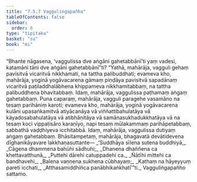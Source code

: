```yaml
---
title: "7.5.7 Vagguliṅgapañha"
tableOfContents: false
sidebar:
  order: 8
type: "tipitaka"
basket: "su"
book: "mi"
---
```



<DynamicBreadcrumb />

<Division number="271" book="mi">

<Paragraph number="1915" book="mi">
“Bhante nāgasena, ‘vaggulissa dve aṅgāni gahetabbānī’ti yaṃ vadesi, katamāni tāni dve aṅgāni gahetabbānī”ti? “Yathā, mahārāja, vagguli gehaṃ pavisitvā vicaritvā nikkhamati, na tattha palibuddhati; evameva kho, mahārāja, yoginā yogāvacarena gāmaṃ piṇḍāya pavisitvā sapadānaṃ vicaritvā paṭiladdhalābhena khippameva nikkhamitabbaṃ, na tattha palibuddhena bhavitabbaṃ. Idaṃ, mahārāja, vaggulissa paṭhamaṃ aṅgaṃ gahetabbaṃ.
</Paragraph>

<Paragraph number="1916" book="mi">
Puna caparaṃ, mahārāja, vagguli paragehe vasamāno na tesaṃ parihāniṃ karoti; evameva kho, mahārāja, yoginā yogāvacarena kulāni upasaṅkamitvā atiyācanāya vā viññattibahulatāya vā kāyadosabahulatāya vā atibhāṇitāya vā samānasukhadukkhatāya vā na tesaṃ koci vippaṭisāro karaṇīyo, napi tesaṃ mūlakammaṃ parihāpetabbaṃ, sabbathā vaḍḍhiyeva icchitabbā. Idaṃ, mahārāja, vaggulissa dutiyaṃ aṅgaṃ gahetabbaṃ. Bhāsitampetaṃ, mahārāja, bhagavatā devātidevena dīghanikāyavare lakkhaṇasuttante—
</Paragraph>

<Paragraph number="1917" type="verses" book="mi">
_‘Suddhāya sīlena sutena buddhiyā,_  
_Cāgena dhammena bahūhi sādhuhi;_  
_Dhanena dhaññena ca khettavatthunā,_  
_Puttehi dārehi catuppadehi ca._  

</Paragraph>

<Paragraph number="1918" type="verses" book="mi">
_Ñātīhi mittehi ca bandhavehi,_  
_Balena vaṇṇena sukhena cūbhayaṃ;_  
_Kathaṃ na hāyeyyuṃ pareti icchati,_  
_Atthasamiddhiñca panābhikaṅkhatī’”ti._  


</Paragraph>
</Division>

<Paragraph number="1919" type="center" book="mi">
Vagguliṅgapañho sattamo.
</Paragraph>